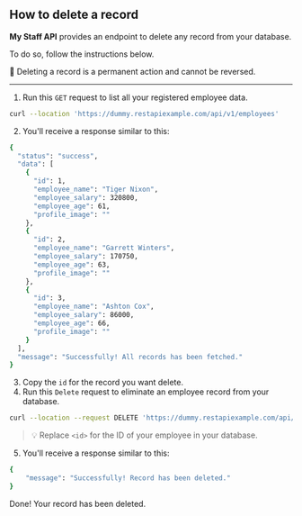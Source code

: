## How to delete a record

**My Staff API** provides an endpoint to delete any record from your database.

To do so, follow the instructions below.

🚨 Deleting a record is a permanent action and cannot be reversed.

---

1. Run this `GET` request to list all your registered employee data.

```bash
curl --location 'https://dummy.restapiexample.com/api/v1/employees'
```

2. You'll receive a response similar to this:

```bash
{
  "status": "success",
  "data": [
    {
      "id": 1,
      "employee_name": "Tiger Nixon",
      "employee_salary": 320800,
      "employee_age": 61,
      "profile_image": ""
    },
    {
      "id": 2,
      "employee_name": "Garrett Winters",
      "employee_salary": 170750,
      "employee_age": 63,
      "profile_image": ""
    },
    {
      "id": 3,
      "employee_name": "Ashton Cox",
      "employee_salary": 86000,
      "employee_age": 66,
      "profile_image": ""
    }
  ],
  "message": "Successfully! All records has been fetched."
}
```

3. Copy the `id` for the record you want delete.
4. Run this `Delete` request to eliminate an employee record from your database.

```bash
curl --location --request DELETE 'https://dummy.restapiexample.com/api/v1/delete/<id>/'
```

> 💡 Replace `<id>` for the ID of your employee in your database.

5. You'll receive a response similar to this:

```bash
{
    "message": "Successfully! Record has been deleted."
}
```

Done! Your record has been deleted.
